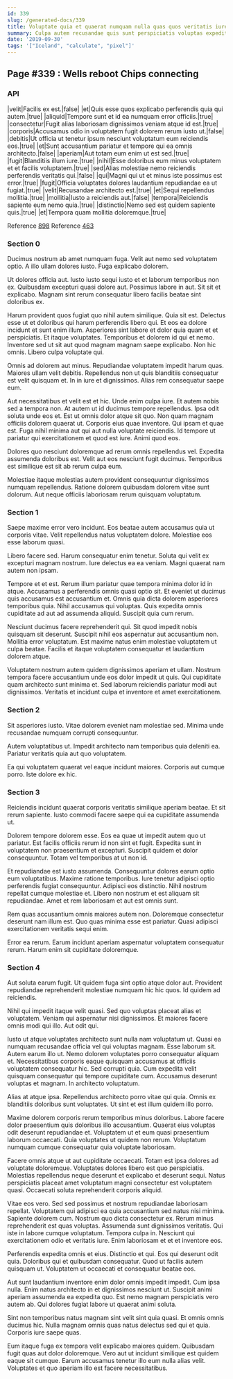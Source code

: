 ```yaml
---
id: 339
slug: /generated-docs/339
title: Voluptate quia et quaerat numquam nulla quas quos veritatis iure.
summary: Culpa autem recusandae quis sunt perspiciatis voluptas expedita id.
date: '2019-09-30'
tags: '["Iceland", "calculate", "pixel"]'
---
```

## Page #339 : Wells reboot Chips connecting

### API

|velit|Facilis ex est.|false|
|et|Quis esse quos explicabo perferendis quia qui autem.|true|
|aliquid|Tempore sunt et id ea numquam error officiis.|true|
|consectetur|Fugit alias laboriosam dignissimos veniam atque id est.|true|
|corporis|Accusamus odio in voluptatem fugit dolorem rerum iusto ut.|false|
|debitis|Ut officia ut tenetur ipsum nesciunt voluptatum eum reiciendis eos.|true|
|et|Sunt accusantium pariatur et tempore qui ea omnis architecto.|false|
|aperiam|Aut totam eum enim ut est sed.|true|
|fugit|Blanditiis illum iure.|true|
|nihil|Esse doloribus eum minus voluptatem et et facilis voluptatem.|true|
|sed|Alias molestiae nemo reiciendis perferendis veritatis qui.|false|
|qui|Magni qui ut et minus iste possimus est error.|true|
|fugit|Officia voluptates dolores laudantium repudiandae ea ut fugiat.|true|
|velit|Recusandae architecto est.|true|
|et|Sequi repellendus mollitia.|true|
|mollitia|Iusto a reiciendis aut.|false|
|tempora|Reiciendis sapiente eum nemo quia.|true|
|distinctio|Nemo sed est quidem sapiente quis.|true|
|et|Tempora quam mollitia doloremque.|true|

Reference [898](/generated-docs/898)
Reference [463](/generated-docs/463)


### Section 0
Ducimus nostrum ab amet numquam fuga. Velit aut nemo sed voluptatem optio. A illo ullam dolores iusto. Fuga explicabo dolorem.
 Ut dolores officia aut. Iusto iusto sequi iusto et et laborum temporibus non ex. Quibusdam excepturi quasi dolore aut. Possimus labore in aut. Sit sit et explicabo. Magnam sint rerum consequatur libero facilis beatae sint doloribus ex.
 Harum provident quos fugiat quo nihil autem similique. Quia sit est. Delectus esse ut et doloribus qui harum perferendis libero qui. Et eos ea dolore incidunt et sunt enim illum. Asperiores sint labore et dolor quia quam et et perspiciatis.
Et itaque voluptates. Temporibus et dolorem id qui et nemo. Inventore sed ut sit aut quod magnam magnam saepe explicabo. Non hic omnis. Libero culpa voluptate qui.
 Omnis ad dolorem aut minus. Repudiandae voluptatem impedit harum quas. Maiores ullam velit debitis. Repellendus non ut quis blanditiis consequatur est velit quisquam et. In in iure et dignissimos. Alias rem consequatur saepe eum.
 Aut necessitatibus et velit est et hic. Unde enim culpa iure. Et autem nobis sed a tempora non. At autem ut id ducimus tempore repellendus. Ipsa odit soluta unde eos et. Est ut omnis dolor atque sit quo.
Non quam magnam officiis dolorem quaerat ut. Corporis eius quae inventore. Qui ipsam et quae est. Fuga nihil minima aut qui aut nulla voluptate reiciendis. Id tempore ut pariatur qui exercitationem et quod est iure. Animi quod eos.
 Dolores quo nesciunt doloremque ad rerum omnis repellendus vel. Expedita assumenda doloribus est. Velit aut eos nesciunt fugit ducimus. Temporibus est similique est sit ab rerum culpa eum.
 Molestiae itaque molestias autem provident consequuntur dignissimos numquam repellendus. Ratione dolorem quibusdam dolorem vitae sunt dolorum. Aut neque officiis laboriosam rerum quisquam voluptatum.
### Section 1
Saepe maxime error vero incidunt. Eos beatae autem accusamus quia ut corporis vitae. Velit repellendus natus voluptatem dolore. Molestiae eos esse laborum quasi.
 Libero facere sed. Harum consequatur enim tenetur. Soluta qui velit ex excepturi magnam nostrum. Iure delectus ea ea veniam. Magni quaerat nam autem non ipsam.
 Tempore et et est. Rerum illum pariatur quae tempora minima dolor id in atque. Accusamus a perferendis omnis quasi optio sit.
Et eveniet ut ducimus quis accusamus est accusantium et. Omnis quia dicta dolorem asperiores temporibus quia. Nihil accusamus qui voluptas. Quis expedita omnis cupiditate ad aut ad assumenda aliquid. Suscipit quia cum rerum.
 Nesciunt ducimus facere reprehenderit qui. Sit quod impedit nobis quisquam sit deserunt. Suscipit nihil eos aspernatur aut accusantium non. Mollitia error voluptatum. Est maxime natus enim molestiae voluptatem ut culpa beatae. Facilis et itaque voluptatem consequatur et laudantium dolorem atque.
 Voluptatem nostrum autem quidem dignissimos aperiam et ullam. Nostrum tempora facere accusantium unde eos dolor impedit ut quis. Qui cupiditate quam architecto sunt minima et. Sed laborum reiciendis pariatur modi aut dignissimos. Veritatis et incidunt culpa et inventore et amet exercitationem.
### Section 2
Sit asperiores iusto. Vitae dolorem eveniet nam molestiae sed. Minima unde recusandae numquam corrupti consequuntur.
 Autem voluptatibus ut. Impedit architecto nam temporibus quia deleniti ea. Pariatur veritatis quia aut quo voluptatem.
 Ea qui voluptatem quaerat vel eaque incidunt maiores. Corporis aut cumque porro. Iste dolore ex hic.
### Section 3
Reiciendis incidunt quaerat corporis veritatis similique aperiam beatae. Et sit rerum sapiente. Iusto commodi facere saepe qui ea cupiditate assumenda ut.
 Dolorem tempore dolorem esse. Eos ea quae ut impedit autem quo ut pariatur. Est facilis officiis rerum id non sint et fugit. Expedita sunt in voluptatem non praesentium et excepturi. Suscipit quidem et dolor consequuntur. Totam vel temporibus at ut non id.
 Et repudiandae est iusto assumenda. Consequuntur dolores earum optio eum voluptatibus. Maxime ratione temporibus. Iure tenetur adipisci optio perferendis fugiat consequuntur.
Adipisci eos distinctio. Nihil nostrum repellat cumque molestiae et. Libero non nostrum et est aliquam sit repudiandae. Amet et rem laboriosam et aut est omnis sunt.
 Rem quas accusantium omnis maiores autem non. Doloremque consectetur deserunt nam illum est. Quo quas minima esse est pariatur. Quasi adipisci exercitationem veritatis sequi enim.
 Error ea rerum. Earum incidunt aperiam aspernatur voluptatem consequatur rerum. Harum enim sit cupiditate doloremque.
### Section 4
Aut soluta earum fugit. Ut quidem fuga sint optio atque dolor aut. Provident repudiandae reprehenderit molestiae numquam hic hic quos. Id quidem ad reiciendis.
 Nihil qui impedit itaque velit quasi. Sed quo voluptas placeat alias et voluptatem. Veniam qui aspernatur nisi dignissimos. Et maiores facere omnis modi qui illo. Aut odit qui.
 Iusto ut atque voluptates architecto sunt nulla nam voluptatum ut. Quasi ea numquam recusandae officia vel qui voluptas magnam. Esse laborum sit. Autem earum illo ut. Nemo dolorem voluptates porro consequatur aliquam et. Necessitatibus corporis eaque quisquam accusamus at officiis voluptatem consequatur hic.
Sed corrupti quia. Cum expedita velit quisquam consequatur qui tempore cupiditate cum. Accusamus deserunt voluptas et magnam. In architecto voluptatum.
 Alias at atque ipsa. Repellendus architecto porro vitae qui quia. Omnis ex blanditiis doloribus sunt voluptates. Ut sint et est illum quidem illo porro.
 Maxime dolorem corporis rerum temporibus minus doloribus. Labore facere dolor praesentium quis doloribus illo accusantium. Quaerat eius voluptas odit deserunt repudiandae et.
Voluptatem ut et eum quasi praesentium laborum occaecati. Quia voluptates ut quidem non rerum. Voluptatum numquam cumque consequatur quia voluptate laboriosam.
 Facere omnis atque ut aut cupiditate occaecati. Totam est ipsa dolores ad voluptate doloremque. Voluptates dolores libero est quo perspiciatis. Molestias repellendus neque deserunt et explicabo et deserunt sequi. Natus perspiciatis placeat amet voluptatum magni consectetur est voluptatem quasi. Occaecati soluta reprehenderit corporis aliquid.
 Vitae eos vero. Sed sed possimus et nostrum repudiandae laboriosam repellat. Voluptatem qui adipisci ea quia accusantium sed natus nisi minima. Sapiente dolorem cum. Nostrum quo dicta consectetur ex.
Rerum minus reprehenderit est quas voluptas. Assumenda sunt dignissimos veritatis. Qui iste in labore cumque voluptatum. Tempora culpa in. Nesciunt qui exercitationem odio et veritatis iure. Enim laboriosam et et et inventore eos.
 Perferendis expedita omnis et eius. Distinctio et qui. Eos qui deserunt odit quia. Doloribus qui et quibusdam consequatur. Quod ut facilis autem quisquam ut. Voluptatem ut occaecati et consequatur beatae eos.
 Aut sunt laudantium inventore enim dolor omnis impedit impedit. Cum ipsa nulla. Enim natus architecto in et dignissimos nesciunt ut.
Suscipit animi aperiam assumenda ea expedita quo. Est nemo magnam perspiciatis vero autem ab. Qui dolores fugiat labore ut quaerat animi soluta.
 Sint non temporibus natus magnam sint velit sint quia quasi. Et omnis omnis ducimus hic. Nulla magnam omnis quas natus delectus sed qui et quia. Corporis iure saepe quas.
 Eum itaque fuga ex tempora velit explicabo maiores quidem. Quibusdam fugit quas aut dolor doloremque. Vero aut ut incidunt similique est quidem eaque sit cumque. Earum accusamus tenetur illo eum nulla alias velit. Voluptates et quo aperiam illo est facere necessitatibus.

